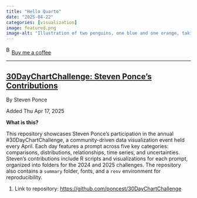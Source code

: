 ```yaml
---
title: "Hello Quarto"
date: "2025-04-22"
categories: [visualization]
image: featured.png
image-alt: "Illustration of two penguins, one blue and one orange, taking a selfie with a selfie stick. The moon in the background looks like the Quarto logo."
---
```



<link href="https://fonts.googleapis.com/css?family=Cookie" rel="stylesheet"><a class="bmc-button" target="_blank" href="https://www.buymeacoffee.com/JoscelinRocha">![Buy me a coffee](https://cdn.buymeacoffee.com/buttons/bmc-new-btn-logo.svg){alt="Buy me a coffee" width="15" height="21"}Buy me a coffee</a>

------------------------------------------------------------------------


## [30DayChartChallenge: Steven Ponce’s Contributions](https://github.com/poncest/30DayChartChallenge)

By Steven Ponce

Added Thu Apr 17, 2025

**What is this?**

This repository showcases Steven Ponce’s participation in the annual #30DayChartChallenge, a community-driven data visualization event held every April.
Each day features a prompt across five key categories: comparisons, distributions, relationships, time series, and uncertainties.
Steven's contributions include R scripts and visualizations for each prompt, organized into folders for the 2024 and 2025 challenges.
The repository also contains a `summary` folder, fonts, and a `renv` environment for reproducibility.​

1.  Link to repository: <https://github.com/poncest/30DayChartChallenge>